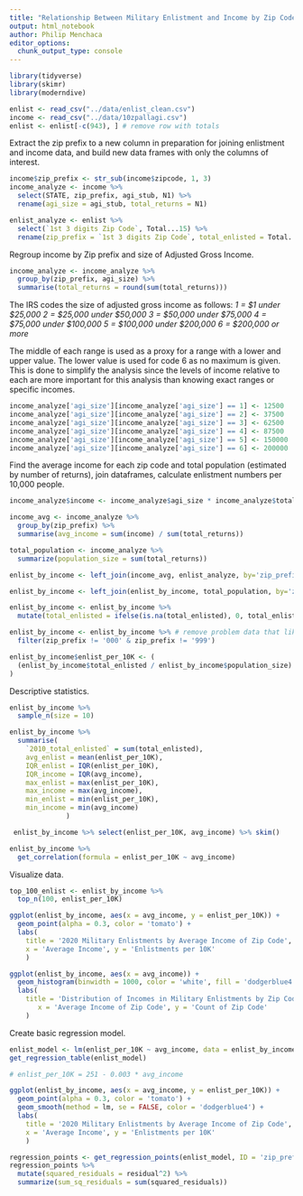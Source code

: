 ```yaml
---
title: "Relationship Between Military Enlistment and Income by Zip Code"
output: html_notebook
author: Philip Menchaca
editor_options: 
  chunk_output_type: console
---
```


```r
library(tidyverse)
library(skimr)
library(moderndive)

enlist <- read_csv("../data/enlist_clean.csv")
income <- read_csv("../data/10zpallagi.csv")
enlist <- enlist[-c(943), ] # remove row with totals
```


Extract the zip prefix to a new column in preparation for joining enlistment and
income data, and build new data frames with only the columns of interest.
```r
income$zip_prefix <- str_sub(income$zipcode, 1, 3)
income_analyze <- income %>%
  select(STATE, zip_prefix, agi_stub, N1) %>%
  rename(agi_size = agi_stub, total_returns = N1)

enlist_analyze <- enlist %>%
  select(`1st 3 digits Zip Code`, Total...15) %>%
  rename(zip_prefix = `1st 3 digits Zip Code`, total_enlisted = Total...15)
```


Regroup income by Zip prefix and size of Adjusted Gross Income.
```r
income_analyze <- income_analyze %>%
  group_by(zip_prefix, agi_size) %>%
  summarise(total_returns = round(sum(total_returns)))
```


The IRS codes the size of adjusted gross income as follows:
_1 = $1 under $25,000_
_2 = $25,000 under $50,000_
_3 = $50,000 under $75,000_
_4 = $75,000 under $100,000_
_5 = $100,000 under $200,000_
_6 = $200,000 or more_

The middle of each range is used as a proxy for a range with a lower and upper value.
The lower value is used for code 6 as no maximum is given. This is done to simplify
the analysis since the levels of income relative to each are more important for 
this analysis than knowing exact ranges or specific incomes.
```r
income_analyze['agi_size'][income_analyze['agi_size'] == 1] <- 12500
income_analyze['agi_size'][income_analyze['agi_size'] == 2] <- 37500
income_analyze['agi_size'][income_analyze['agi_size'] == 3] <- 62500
income_analyze['agi_size'][income_analyze['agi_size'] == 4] <- 87500
income_analyze['agi_size'][income_analyze['agi_size'] == 5] <- 150000
income_analyze['agi_size'][income_analyze['agi_size'] == 6] <- 200000
```


Find the average income for each zip code and total population (estimated by number
of returns), join dataframes, calculate enlistment numbers per 10,000 people.
```r
income_analyze$income <- income_analyze$agi_size * income_analyze$total_returns

income_avg <- income_analyze %>%
  group_by(zip_prefix) %>%
  summarise(avg_income = sum(income) / sum(total_returns))

total_population <- income_analyze %>%
  summarize(population_size = sum(total_returns))

enlist_by_income <- left_join(income_avg, enlist_analyze, by='zip_prefix')

enlist_by_income <- left_join(enlist_by_income, total_population, by='zip_prefix')

enlist_by_income <- enlist_by_income %>%
  mutate(total_enlisted = ifelse(is.na(total_enlisted), 0, total_enlisted))

enlist_by_income <- enlist_by_income %>% # remove problem data that likely aggregated into one zip
  filter(zip_prefix != '000' & zip_prefix != '999')

enlist_by_income$enlist_per_10K <- (
  (enlist_by_income$total_enlisted / enlist_by_income$population_size) * 10000
)

```


Descriptive statistics.
```r
enlist_by_income %>%
  sample_n(size = 10)

enlist_by_income %>%
  summarise(
    `2010_total_enlisted` = sum(total_enlisted),
    avg_enlist = mean(enlist_per_10K),
    IQR_enlist = IQR(enlist_per_10K),
    IQR_income = IQR(avg_income),
    max_enlist = max(enlist_per_10K),
    max_income = max(avg_income),
    min_enlist = min(enlist_per_10K),
    min_income = min(avg_income)
              )

 enlist_by_income %>% select(enlist_per_10K, avg_income) %>% skim()

enlist_by_income %>%
  get_correlation(formula = enlist_per_10K ~ avg_income)

```


Visualize data.
```r
top_100_enlist <- enlist_by_income %>%
  top_n(100, enlist_per_10K)

ggplot(enlist_by_income, aes(x = avg_income, y = enlist_per_10K)) +
  geom_point(alpha = 0.3, color = 'tomato') +
  labs(
    title = '2020 Military Enlistments by Average Income of Zip Code',
    x = 'Average Income', y = 'Enlistments per 10K'
    )

ggplot(enlist_by_income, aes(x = avg_income)) +
  geom_histogram(binwidth = 1000, color = 'white', fill = 'dodgerblue4') +
  labs(
    title = 'Distribution of Incomes in Military Enlistments by Zip Code 2010',
       x = 'Average Income of Zip Code', y = 'Count of Zip Code'
    )

```

Create basic regression model.
```r
enlist_model <- lm(enlist_per_10K ~ avg_income, data = enlist_by_income)
get_regression_table(enlist_model)

# enlist_per_10K = 251 - 0.003 * avg_income

ggplot(enlist_by_income, aes(x = avg_income, y = enlist_per_10K)) +
  geom_point(alpha = 0.3, color = 'tomato') +
  geom_smooth(method = lm, se = FALSE, color = 'dodgerblue4') +
  labs(
    title = '2020 Military Enlistments by Average Income of Zip Code',
    x = 'Average Income', y = 'Enlistments per 10K'
    )

regression_points <- get_regression_points(enlist_model, ID = 'zip_prefix')
regression_points %>%
  mutate(squared_residuals = residual^2) %>%
  summarize(sum_sq_residuals = sum(squared_residuals))
  
```



